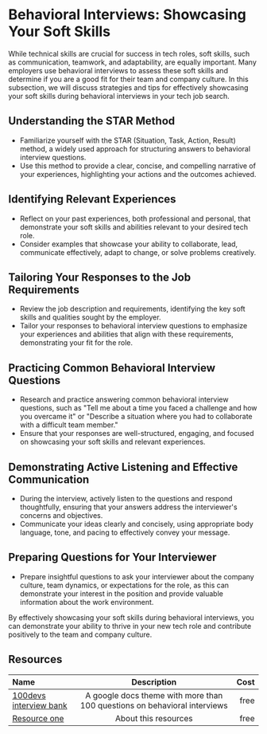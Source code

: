 # Behavioral Interviews: Showcasing Your Soft Skills

While technical skills are crucial for success in tech roles, soft skills, such as communication, teamwork, and adaptability,
are equally important. Many employers use behavioral interviews to assess these soft skills and determine if you are a good
fit for their team and company culture. In this subsection, we will discuss strategies and tips for effectively showcasing
your soft skills during behavioral interviews in your tech job search.

## Understanding the STAR Method

- Familiarize yourself with the STAR (Situation, Task, Action, Result) method, a widely used approach for structuring
  answers to behavioral interview questions.
- Use this method to provide a clear, concise, and compelling narrative of your experiences, highlighting your actions and
  the outcomes achieved.

## Identifying Relevant Experiences

- Reflect on your past experiences, both professional and personal, that demonstrate your soft skills and abilities relevant
  to your desired tech role.
- Consider examples that showcase your ability to collaborate, lead, communicate effectively, adapt to change, or solve
  problems creatively.

## Tailoring Your Responses to the Job Requirements

- Review the job description and requirements, identifying the key soft skills and qualities sought by the employer.
- Tailor your responses to behavioral interview questions to emphasize your experiences and abilities that align with these requirements, demonstrating your fit for the role.

## Practicing Common Behavioral Interview Questions

- Research and practice answering common behavioral interview questions, such as "Tell me about a time you faced a challenge
  and how you overcame it" or "Describe a situation where you had to collaborate with a difficult team member."
- Ensure that your responses are well-structured, engaging, and focused on showcasing your soft skills and relevant
  experiences.

## Demonstrating Active Listening and Effective Communication

- During the interview, actively listen to the questions and respond thoughtfully, ensuring that your answers address the
  interviewer's concerns and objectives.
- Communicate your ideas clearly and concisely, using appropriate body language, tone, and pacing to effectively convey
  your message.

## Preparing Questions for Your Interviewer

- Prepare insightful questions to ask your interviewer about the company culture, team dynamics, or expectations for the
  role, as this can demonstrate your interest in the position and provide valuable information about the work environment.

By effectively showcasing your soft skills during behavioral interviews, you can demonstrate your ability to thrive in your
new tech role and contribute positively to the team and company culture.

## Resources

| Name   | Description | Cost |
| :----- | :----: | ----: |
| [100devs interview bank](https://docs.google.com/document/d/1p7DhCsLOMMybYfePWLlD1-_8KU20zkBoArH4pnW1o3c/edit)    |  A google docs theme with more than 100 questions on behavioral interviews   |   free |
| [Resource one](https://example.com/)    |  About this resources   |   free |